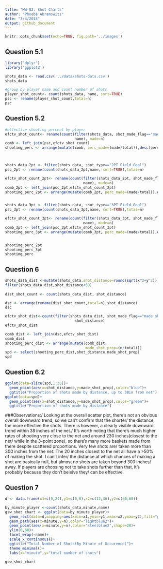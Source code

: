 ```yaml
---
title: "HW-02: Shot Charts"
author: "Phoebe Abramowitz"
date: "3/4/2018"
output: github_document
---
```

```r
knitr::opts_chunk$set(echo=TRUE, fig.path='../images')
```
## Question 5.1
```r
library("dplyr")
library('ggplot2')

shots_data <- read.csv('../data/shots-data.csv')
shots_data

#group by player name and count number of shots 
player_shot_count<- count(shots_data, name, sort=TRUE)
psc <- rename(player_shot_count,total=n)
psc
```
## Question 5.2
```r
#effective shooting percent by player
efctv_shot_count<- rename(count(filter(shots_data, shot_made_flag=="made shot"), 
                                name), made=n)
comb <- left_join(psc,efctv_shot_count)
shooting_perc <- arrange(mutate(comb, perc_made=(made/total)),desc(perc_made))



shots_data_2pt <- filter(shots_data, shot_type=="2PT Field Goal")
psc_2pt <- rename(count(shots_data_2pt,name, sort=TRUE),total=n)

efctv_shot_count_2pt<- rename(count(filter(shots_data_2pt, shot_made_flag=="made shot"),
                                    name), made=n)
comb_2pt <- left_join(psc_2pt,efctv_shot_count_2pt)
shooting_perc_2pt <- arrange(mutate(comb_2pt, perc_made=(made/total)),desc(perc_made))


shots_data_3pt <- filter(shots_data, shot_type=="3PT Field Goal")
psc_3pt <- rename(count(shots_data_3pt,name, sort=TRUE),total=n)

efctv_shot_count_3pt<- rename(count(filter(shots_data_3pt, shot_made_flag=="made shot"),
                                    name), made=n)
comb_3pt <- left_join(psc_3pt,efctv_shot_count_3pt)
shooting_perc_3pt <- arrange(mutate(comb_3pt, perc_made=(made/total)),desc(perc_made))


shooting_perc_2pt
shooting_perc_3pt
shooting_perc
```
## Question 6
```r

shots_data_dist <-mutate(shots_data,shot_distance=round(sqrt(x^2+y^2)))
filter(shots_data_dist,shot_distance<50)
                        
dist_shot_count <- count(shots_data_dist, shot_distance)

dsc <- arrange(rename(dist_shot_count,total=n),shot_distance)
dsc

efctv_shot_dist<-count(filter(shots_data_dist, shot_made_flag=="made shot"),
                                shot_distance)
efctv_shot_dist

comb_dist <- left_join(dsc,efctv_shot_dist)
comb_dist
shooting_perc_dist <- arrange(mutate(comb_dist, 
                                     made_shot_prop=(n/total)))
spd <- select(shooting_perc_dist,shot_distance,made_shot_prop)
spd
```
## Question 6.2
```r
ggplot(data=slice(spd,1:38))+
  geom_point(aes(x=shot_distance,y=made_shot_prop),color="blue")+
  ggtitle("Proportion of shots made by distance, up to 38in from net")
ggplot(data=spd)+
  geom_point(aes(x=shot_distance,y=made_shot_prop),color="green")+
  ggtitle("Proportion of shots made by distance")
```
###Observations:/
Looking at the overall scatter plot, there's not an obvious overall downward trend, so we can't confirm that the shorter/ the distance, the more effective the shots. There is however, a clearly visible downward trend within 38 inches of the net./
It's worth noting that there's much higher rates of shooting very close to the net and around 230 inches(closest to the net/ while in the 3-point zone), so there's many more baskets made from there despite scattered proportions. Very few shots are/ taken more than 300 inches from the net. The 20 inches closest to the net all have a >50% of making the shot. I can't infer/
the distance at which chances of making a shot are basically null, but almost no shots are taken beyond 300 inches/ away.
If players are choosing not to take shots further than that, it's probably because they don't beleive they/ can be effective.\

## Question 7

```r
d <- data.frame(x1=c(0,24),y1=c(0,0),x2=c(12,36),y2=c(60,60))

by_minute_player <-count(shots_data,minute,name)
gsw_shot_chart <- ggplot(data=by_minute_player)+
  geom_rect(data=d,mapping=aes(xmin=x1,ymin=y1,xmax=x2,ymax=y2),fill="grey97",color="grey90")+
  geom_path(aes(x=minute,y=n),color="lightblue2")+
  geom_point(aes(x=minute,y=n),color="steelblue2",shape=20)+
  ylim(0,60)+
  facet_wrap(~name)+
  scale_x_continuous()+
  ggtitle("Total Number of Shots(By Minute of Occurence)")+
  theme_minimal()+
  labs(x="minute",y="total number of shots")

gsw_shot_chart
```

